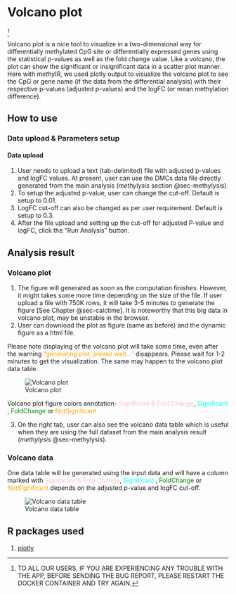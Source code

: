 
# Volcano plot {#sec-volcano}
^[TO ALL OUR USERS, IF YOU ARE EXPERIENCING ANY TROUBLE WITH THE APP, BEFORE SENDING THE BUG REPORT, PLEASE RESTART THE DOCKER CONTAINER AND TRY AGAIN.]

Volcano plot is a nice tool to visualize in a two-dimensional way for differentially methylated CpG site or differentially expressed genes using the statistical p-values as well as the fold change value. Like a volcano, the plot can show the significant or insignificant data in a scatter plot manner.
Here with *methylR*, we used plotly output to visualize the volcano plot to see the CpG or gene name (if the data from the differential analysis) with their respective p-values (adjusted p-values) and the logFC (or mean methylation difference).

## How to use
### Data upload & Parameters setup
#### Data upload
1. User needs to upload a text (tab-delimited) file with adjusted p-values and logFC values. At present, user can use the DMCs data file directly generated from the main analysis (*methylysis* section @sec-methylysis).
2. To setup the adjusted p-value, user can change the cut-off. Default is setup to 0.01.
3. LogFC cut-off can also be changed as per user requirement. Default is setup to 0.3.
4. After the file upload and setting up the cut-off for adjusted P-value and logFC, click the "Run Analysis" button.


## Analysis result

### Volcano plot
1. The figure will generated as soon as the computation finishes. However, it might takes some more time depending on the size of the file. If user upload a file with 750K rows, it will take 3-5 minutes to generate the figure [See Chapter @sec-calctime]. It is noteworthy that this big data in volcano plot, may be unstable in the browser.
2. User can download the plot as figure (same as before) and the dynamic figure as a html file. \

::: {.callout-note}
Please note displaying of the volcano plot will take some time, even after the warning ["generating plot, please wait..."]{style="color: orange;"} \textcolor{orange}{"generating plot, please wait..."} disappears. Please wait for 1-2 minutes to get the visualization. The same may happen to the volcano plot data table.
:::

![Volcano plot](_images/Volcano1.png)

::: {.callout-tip}
Volcano plot figure colors annotation- [Significant \& Fold Change]{style="color: pink;"}\textcolor{pink}{"Significant \& Fold Change"}, [Significant]{style="color: cyan;"} \textcolor{cyan}{"Significant"}, [FoldChange]{style="color: green;"} \textcolor{green}{FoldChange} or [NotSignificant]{style="color: orange;"} \textcolor{orange}{"Notsignificant"}
:::

3. On the right tab, user can also see the volcano data table which is useful when they are using the full dataset from the main analysis result (*methylysis* @sec-methylysis).

### Volcano data
One data table will be generated using the input data and will have a column marked with [Significant \& Fold Change]{style="color: pink;"}\textcolor{pink}{"Significant \& Fold Change"}, [Significant]{style="color: cyan;"} \textcolor{cyan}{"Significant"}, [FoldChange]{style="color: green;"} \textcolor{green}{FoldChange} or [NotSignificant]{style="color: orange;"} \textcolor{orange}{"Notsignificant"} depends on the adjusted *p*-value and logFC cut-off. \

![Volcano data table](_images/Volcano2.png)

## R packages used
1. [plotly](https://cran.r-project.org/web/packages/plotly/plotly.pdf)
